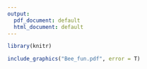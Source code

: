 ```yaml
---
output:
  pdf_document: default
  html_document: default
---
```


```r

library(knitr)

include_graphics("Bee_fun.pdf", error = T)
       
```


